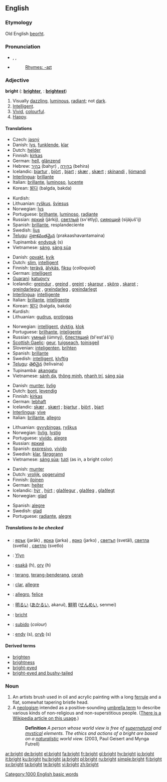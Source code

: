 ==English==

{{rank|occasion|enemy|perfect|730|bright|scarcely|Paris|expression}}

===Etymology===
Old English [[beorht]].

===Pronunciation===
*{{AHD|brīt}}, {{IPA|/braɪt/}}, {{SAMPA|/braIt/}}
*{{audio|en-us-bright.ogg|Audio (US)}}
*:[[Rhymes:English:-aɪt|Rhymes: -aɪt]]

===Adjective===
'''bright'''  ({{compar}}: '''[[brighter]]''', {{superl}}: '''[[brightest]]''')

# Visually [[dazzling]], [[luminous]], [[radiant]]; not [[dark]].
# [[Intelligent]].
# [[Vivid]], [[colourful]].
# [[Happy]].

====Translations====
{{trans-top|Visually dazzling, luminous, radiant}}
*Czech: [[jasný]]
*Danish: [[lys]], [[funklende]], [[klar]]
*Dutch: [[helder]]
*Finnish: [[kirkas]]
*German: [[hell]], [[glänzend]]
*Hebrew: [[בהיר]] (bahyr) {{m}}, [[בהירה]] (behira) {{f}}
*Icelandic: [[bjartur]] {{m}}, [[björt]] {{f}}, [[bjart]] {{n}}; [[skær]] {{mf}}, [[skært]] {{n}}; [[skínandi]] {{mfn}}, [[ljómandi]] {{mfn}}
*[[Interlingua]]: [[brillante]]
*Italian: [[brillante]], [[luminoso]], [[lucente]]
*Korean: [[밝다]] (balgda, bakda)
{{trans-mid}}
*Kurdish: {{KUchar|[[بریقه‌دار]]}}
*Lithuanian: [[ryškus]], [[šviesus]]
*Norwegian: [[lys]]
*Portuguese: [[brilhante]], [[luminoso]], [[radiante]]
*Russian: [[яркий]] (járkij), [[светлый]] (sv'étlyj), [[сияющий]] (sijájuš'ij)
*Spanish: [[brillante]], resplandeciente
*Swedish: [[ljus]]
*[[Telugu]]: [[ప్రకాశవంతమైన]] (prakaashavantamaina)
*Tupinambá: [[endypuk]] (s)
*Vietnamese: [[sáng]], [[sáng sủa]]
{{trans-bottom}}

{{trans-top|Intelligent}}
*Danish: [[opvakt]], [[kvik]]
*Dutch: [[slim]], [[intelligent]]
*Finnish: [[terävä]], [[älykäs]], [[fiksu]] (''colloquial'')
*German: [[intelligent]]
*[[Guaraní]]: [[katupyry]]
*Icelandic: [[greindur]] {{m}}, [[greind]] {{f}}, [[greint]] {{n}}; [[skarpur]] {{m}}, [[skörp]] {{f}}, [[skarpt]] {{n}}; [[greindarlegur]] {{m}}, [[greindarleg]] {{f}}, [[greindarlegt]] {{n}}
*[[Interlingua]]: [[intelligente]]
*Italian: [[brillante]], [[intelligente]]
*Korean: [[밝다]] (balgda, bakda)
*Kurdish: {{KUchar|[[زیره‌ک]]}}
*Lithuanian: [[gudrus]], [[protingas]]
{{trans-mid}}
*Norwegian: [[intelligent]], [[dyktig]], [[klok]]
*Portuguese: [[brilhante]], [[inteligente]]
*Russian: [[умный]] (úmnyj), [[блестящий]] (bl'est'áš'ij)
*[[Scottish Gaelic]]: [[geur]], [[tuigseach]], [[toinisgeil]]
*Slovenian: [[inteligenten]], [[brihten]]
*Spanish: [[brillante]]
*Swedish: [[intelligent]], [[klyftig]]
*[[Telugu]]: [[తెలివైన]] (telivaina)
*Tupinambá: [[akangatu]]
*Vietnamese: [[sánh dạ]], [[thông minh]], [[nhanh trí]], [[sáng sủa]]
{{trans-bottom}}

{{trans-top|Vivid}}
*Danish: [[munter]], [[livlig]]
*Dutch: [[bont]], [[levendig]]
*Finnish: [[kirkas]]
*German: [[lebhaft]]
*Icelandic: [[skær]] {{mf}}, [[skært]] {{n}}; [[bjartur]] {{m}}, [[björt]] {{f}}, [[bjart]] {{n}}
*[[Interlingua]]: [[vive]]
*Italian: [[brillante]], [[allegro]]
{{trans-mid}}
*Lithuanian: [[gyvybingas]], [[ryškus]]
*Norwegian: [[livlig]], [[lystig]]
*Portuguese: [[vivído]], [[alegre]]
*Russian: [[яркий]]
*Spanish: [[expresivo]], [[vívido]]
*Swedish: [[klar]], [[färggrann]]
*Vietnamese: [[sáng sủa]]; [[tươi]] (as in, a bright color)
{{trans-bottom}}

{{trans-top|Happy}}
*Danish: [[munter]]
*Dutch: [[vrolijk]], [[opgeruimd]]
*Finnish: [[iloinen]]
*German: [[heiter]]
*Icelandic: [[hýr]] {{mf}}, [[hýrt]] {{n}}; [[glaðlegur]] {{m}}, [[glaðleg]] {{f}}, [[glaðlegt]] {{n}}
*Norwegian: [[glad]]
{{trans-mid}}
*Spanish: [[alegre]]
*Swedish: [[glad]]
*Portuguese: [[radiante]], [[alegre]]
{{trans-bottom}}

=====Translations to be checked=====
{{checktrans}}
{{top}}
*{{ttbc|Bulgarian}}: [[ярък]] (jarǎk) {{m}}, [[ярка]] (jarka) {{f}}, [[ярко]] (jarko) {{n}}, [[светъл]] (svetǎl), [[светла]] (svetla) {{f}}, [[светло]] (svetlo) {{n}}
*{{ttbc|Cornish}}: [[Ylyn]]
*{{ttbc|Guaraní}}: [[esakã]] (h), [[ory]] (h)
*{{ttbc|Indonesian}}: [[terang]], [[terang-benderang]], [[cerah]]
*{{ttbc|Interlingua}}: [[clar]], [[allegre]]
*{{ttbc|Italian}}: [[allegro]], [[felice]]
{{mid}}
*{{ttbc|Japanese}}: [[明るい]] ([[あかるい]], akarui), [[鮮明]] ([[せんめい]], senmei)
*{{ttbc|Scots}}: [[bricht]]
*{{ttbc|Spanish}}: [[subido]] (''colour'')
*{{ttbc|Tupinambá}}: [[endy]] (s), [[oryb]] (s)
{{bottom}}

====Derived terms====
*[[brighten]]
*[[brightness]]
*[[bright-eyed]]
*[[bright-eyed and bushy-tailed]]

===Noun===
{{en-noun}}

# An artists brush used in oil and acrylic painting with a long [[ferrule]] and a flat, somewhat tapering bristle head.
# A [[neologism]] intended as a positive-sounding [[umbrella term]] to describe various kinds of non-religious and non-superstitious people. ([[w:Brights movement|There is a Wikipedia article on this usage]].)
#: '''Definition''' ''A person whose world view is free of [[supernatural]] and [[mystical]] elements. The ethics and actions of a bright are based on a [[naturalistic]] world view.'' (2003, Paul Geisert and Mynga Futrell)

[[Category:1000 English basic words]]

[[ar:bright]]
[[de:bright]]
[[el:bright]]
[[fa:bright]]
[[fr:bright]]
[[gl:bright]]
[[hy:bright]]
[[io:bright]]
[[it:bright]]
[[ku:bright]]
[[hu:bright]]
[[ja:bright]]
[[pl:bright]]
[[ru:bright]]
[[simple:bright]]
[[fi:bright]]
[[sv:bright]]
[[ta:bright]]
[[te:bright]]
[[vi:bright]]
[[zh:bright]]